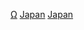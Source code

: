 {{Wikipedia category|hidden=yes|container=yes}}
{{Eponymous category}}

[[Category:日本组织|Ω]]
[[Category:以各國組織命名的分類|Japan]]
[[Category:以亚洲组织命名的分类|Japan]]